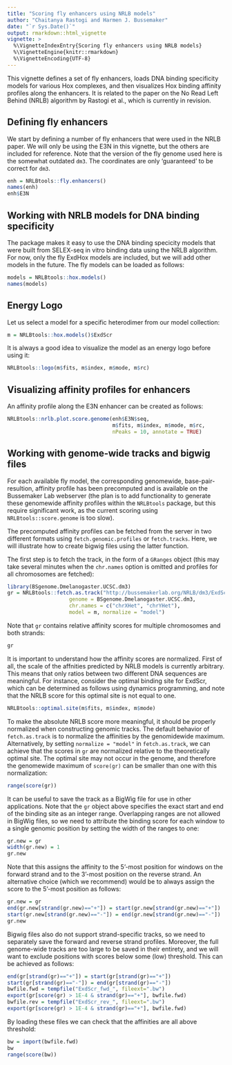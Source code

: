 ```yaml
---
title: "Scoring fly enhancers using NRLB models"
author: "Chaitanya Rastogi and Harmen J. Bussemaker"
date: "`r Sys.Date()`"
output: rmarkdown::html_vignette
vignette: >
  %\VignetteIndexEntry{Scoring fly enhancers using NRLB models}
  %\VignetteEngine{knitr::rmarkdown}
  %\VignetteEncoding{UTF-8}
---
```


This vignette defines a set of fly enhancers, loads DNA binding specificity models for various Hox complexes, and then visualizes Hox binding affinity profiles along the enhancers. It is related to the paper on the No Read Left Behind (NRLB) algorithm by Rastogi et al., which is currently in revision.

## Defining fly enhancers
We start by defining a number of fly enhancers that were used in the NRLB paper. We will only be using the E3N in this vignette, but the others are included for reference. Note that the version of the fly genome used here is the somewhat outdated `dm3`. The coordinates are only 'guaranteed' to be correct for `dm3`.
```r
enh = NRLBtools::fly.enhancers()
names(enh)
enh$E3N
```
## Working with NRLB models for DNA binding specificity
The \code{NRLBtools} package makes it easy to use the DNA binding specicity models that were built from SELEX-seq in vitro binding data using the NRLB algorithm. For now, only the fly ExdHox models are included, but we will add other models in the future. The fly models can be loaded as follows:
```r
models = NRLBtools::hox.models()
names(models)
```
## Energy Logo
Let us select a model for a specific heterodimer from our model collection:
```r
m = NRLBtools::hox.models()$ExdScr
```
It is always a good idea to visualize the model as an energy logo before using it:
```r
NRLBtools::logo(m$fits, m$index, m$mode, m$rc)
```

## Visualizing affinity profiles for enhancers
An affinity profile along the E3N enhancer can be created as follows:
```r
NRLBtools::nrlb.plot.score.genome(enh$E3N$seq, 
                                  m$fits, m$index, m$mode, m$rc,
                                  nPeaks = 10, annotate = TRUE)
```

## Working with genome-wide tracks and bigwig files
For each available fly model, the corresponding genomewide, base-pair-resultion, affinity profile has been precomputed and is available on the Bussemaker Lab webserver (the plan is to add functionality to generate these genomewide affinity profiles within the `NRLBtools` package, but this require significant work, as the current scoring using `NRLBtools::score.genome` is too slow).

The precomputed affinity profiles can be fetched from the server in two different formats using `fetch.genomic.profiles` or `fetch.tracks`. Here, we will illustrate how to create bigwig files using the latter function.

The first step is to fetch the track, in the form of a `GRanges` object (this may   take several minutes when the `chr.names` option is omitted and profiles for all chromosomes are fetched):
```r
library(BSgenome.Dmelanogaster.UCSC.dm3)
gr = NRLBtools::fetch.as.track("http://bussemakerlab.org/NRLB/dm3/ExdScr", 
                    genome = BSgenome.Dmelanogaster.UCSC.dm3, 
                    chr.names = c("chrXHet", "chrYHet"),
                    model = m, normalize = "model")
```
Note that `gr` contains relative affinity scores for multiple chromosomes and both strands:
```r
gr
```
It is important to understand how the affinity scores are normalized. First of all, the scale of the affnities predicted by NRLB models is currently arbitrary. This means that only ratios between two different DNA sequences are meaningful. For instance, consider the optimal binding site for ExdScr, which can be determined as follows using dynamics programming, and note that the NRLB score for this optimal site is not equal to one. 
```r
NRLBtools::optimal.site(m$fits, m$index, m$mode)
```
To make the absolute NRLB score more meaningful, it should be properly normalized when constructing genomic tracks. The default behavior of `fetch.as.track` is to normalize the affinities by the genomidewide maximum. Alternatively, by setting `normalize = "model"` in `fetch.as.track`, we can achieve that the scores in `gr` are normalized relative to the theoretically optimal site. The optimal site may not occur in the genome, and therefore the genomewide maximum of `score(gr)` can be smaller than one with this normalization:
```r
range(score(gr))
```
It can be useful to save the track as a BigWig file for use in other applications. Note that the `gr` object above specifies the exact start and end of the binding site as an integer range. Overlapping ranges are not allowed in BigWig files, so we need to attribute the binding score for each window to a single genomic position by setting the width of the ranges to one:
```r
gr.new = gr
width(gr.new) = 1
gr.new
```
Note that this assigns the affinity to the 5'-most position for windows on the forward strand and to the 3'-most position on the reverse strand. An alternative choice (which we recommend) would be to always assign the score to the 5'-most position as follows:
```r
gr.new = gr
end(gr.new[strand(gr.new)=="+"]) = start(gr.new[strand(gr.new)=="+"])
start(gr.new[strand(gr.new)=="-"]) = end(gr.new[strand(gr.new)=="-"])
gr.new
```
Bigwig files also do not support strand-specific tracks, so we need to separately save the forward and reverse strand profiles. Moreover, the full genome-wide tracks are too large to be saved in their entirety, and we will want to exclude positions with scores below some (low) threshold. This can be achieved as follows:
```r
end(gr[strand(gr)=="+"]) = start(gr[strand(gr)=="+"])
start(gr[strand(gr)=="-"]) = end(gr[strand(gr)=="-"])
bwfile.fwd = tempfile("ExdScr_fwd_", fileext=".bw")
export(gr[score(gr) > 1E-4 & strand(gr)=="+"], bwfile.fwd)
bwfile.rev = tempfile("ExdScr_rev_", fileext=".bw")
export(gr[score(gr) > 1E-4 & strand(gr)=="+"], bwfile.fwd)
```
By loading these files we can check that the affinities are all above threshold:
```r
bw = import(bwfile.fwd)
bw
range(score(bw))
```